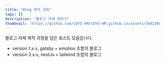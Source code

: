 ```yaml
---
title: "Blog 제작 과정"
tags: []
description: "블로그 자체 제작기"
thumbnail: 'https://github.com/COYO-HM/COYO-HM.github.io/assets/56423604/6e3156e2-0623-410b-8b52-011e99b0811f'
---
```


블로그 자체 제작 과정을 담은 포스트 모음입니다.
* version 1.x.x, gatsby + emotion 조합의 블로그
* version 2.x.x, nextJs + tailwind 조합의 블로그